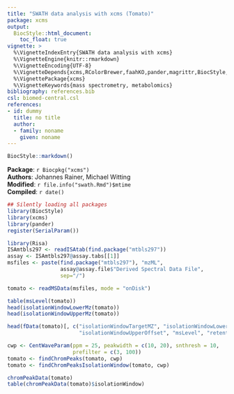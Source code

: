 ```yaml
---
title: "SWATH data analysis with xcms (Tomato)"
package: xcms
output:
  BiocStyle::html_document:
    toc_float: true
vignette: >
  %\VignetteIndexEntry{SWATH data analysis with xcms}
  %\VignetteEngine{knitr::rmarkdown}
  %\VignetteEncoding{UTF-8}
  %\VignetteDepends{xcms,RColorBrewer,faahKO,pander,magrittr,BiocStyle,pheatmap}
  %\VignettePackage{xcms}
  %\VignetteKeywords{mass spectrometry, metabolomics}
bibliography: references.bib
csl: biomed-central.csl
references:
- id: dummy
  title: no title
  author:
  - family: noname
    given: noname
---
```


```r
BiocStyle::markdown()
```

**Package**: `r Biocpkg("xcms")`<br />
**Authors**: Johannes Rainer, Michael Witting<br />
**Modified**: `r file.info("swath.Rmd")$mtime`<br />
**Compiled**: `r date()`

```r
## Silently loading all packages
library(BiocStyle)
library(xcms)
library(pander)
register(SerialParam())
```


```r
library(Risa)
ISAmtbls297 <- readISAtab(find.package("mtbls297"))
assay <- ISAmtbls297@assay.tabs[[1]]
msfiles <- paste(find.package("mtbls297"), "mzML",
                 assay@assay.file$"Derived Spectral Data File",
                 sep="/")

tomato <- readMSData(msfiles, mode = "onDisk")

table(msLevel(tomato))
head(isolationWindowLowerMz(tomato))
head(isolationWindowUpperMz(tomato))

head(fData(tomato)[, c("isolationWindowTargetMZ", "isolationWindowLowerOffset",
                       "isolationWindowUpperOffset", "msLevel", "retentionTime")])

cwp <- CentWaveParam(ppm = 25, peakwidth = c(10, 20), snthresh = 10,
                     prefilter = c(3, 100))
tomato <- findChromPeaks(tomato, cwp)
tomato <- findChromPeaksIsolationWindow(tomato, cwp)

chromPeakData(tomato)
table(chromPeakData(tomato)$isolationWindow)

```